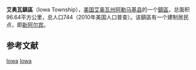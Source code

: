 {{noteTA
|G1=USState
}}
{{Infobox settlement
|official_name            = 艾奥瓦鎮區
|native_name = Iowa Township
|settlement_type          = [[鎮區_(美国)|鎮區]]
|nickname                 = 
|motto                    =

<!-- Images -->
|image_skyline            = 
|imagesize                = 
|image_caption            = 
|image_flag               = 
|image_seal               =

<!-- Maps -->
|image_map                = Map highlighting Iowa Township, Allamakee County, Iowa.svg
|mapsize                  = 
|map_caption              = 
|image_map1               = 
|mapsize1                 = 
|map_caption1             =

<!-- Location -->
|coordinates_display      = inline,title
|coordinates_region       = US-IA
|subdivision_type         = 国家
|subdivision_name         = 美国
|subdivision_type1        = [[美国行政区划|州]]
|subdivision_name1        = 艾奥瓦州
|subdivision_type2        = [[艾奥瓦州行政区划|县]]
|subdivision_name2        = [[阿勒马基县|阿勒马基县]]

|area_footnotes           = 
|area_magnitude           = 
|area_total_km2           = 96.64
|area_land_km2            = 89.38
|area_water_km2           = 7.25
|unit_pref                = Imperial
|area_total_sq_mi         = 37.31
|area_land_sq_mi          = 34.51
|area_water_sq_mi         = 2.8

<!-- Population -->
|population_as_of         = 2010年
|population_footnotes     = 
|population_total         = 744
|population_density_km2   = 8.3
|population_density_sq_mi = 21.6

|timezone                 = [[北美中部时区|北美中部时间(CST)]]
|utc_offset               = -6
|timezone_DST             = [[北美中部时区|北美中部夏令时间(CDT)]]
|utc_offset_DST           = -5
|elevation_footnotes      = {{GR|3}}
|elevation_m              = 194
|elevation_ft             = 636
|latd                     = 43
|latm                     = 28
|lats                     = 19
|latNS                    = N
|longd                    = 091
|longm                    = 17
|longs                    = 49
|longEW                   = W


}}
'''艾奥瓦鎮區'''（Iowa Township），[[美国|美国]][[艾奥瓦州|艾奥瓦州]][[阿勒马基县|阿勒马基县]]的一个[[鎮區_(美国)|鎮區]]，总面积96.64平方公里，总人口744（2010年美国人口普查）。该鎮區有一个建制居民点，即[[新阿尔宾|新阿尔宾]]。

==参考文献==
{{reflist}}

{{阿勒馬基縣 (艾奧瓦州)}}

[[Category:阿勒馬基縣鎮區_(艾奧瓦州)|Iowa]]
[[Category:艾奧瓦州鎮區|Iowa]]